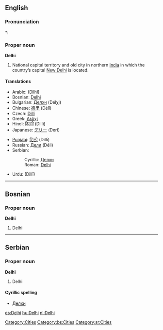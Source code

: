 ==English==
{{wikipedia}}

===Pronunciation===
*: {{rhymes|ɛli}}

===Proper noun===
'''Delhi'''

# National capital territory and old city in northern [[India]] in which the country’s capital [[New Delhi]] is located.

====Translations====
{{trans-top|National capital territory and old city in northern India}}
* Arabic: {{Arab|[[دلهي]]}} (Dilhī) {{f}}
* Bosnian: [[Delhi#Bosnian|Delhi]] {{m}}
* Bulgarian: [[Делхи]] (Délχi)
* Chinese: [[德里]] (Délǐ)
* Czech: [[Dillí]] {{n}}
* Greek: [[Δελχί]]
* Hindi: [[दिल्ली]] (Dillī)
* Japanese: [[デリー]] (Derī)
{{trans-mid}}
* [[Punjabi]]: [[ਦਿੱਲੀ]] (Dillī)
* Russian: [[Дели]] (Déli) {{m}} {{indeclinable}}
* Serbian:
*: Cyrillic: [[Делхи#Serbian|Делхи]] {{m}}
*: Roman: [[Delhi#Serbian|Delhi]] {{m}}
* Urdu: {{ur-Arab|[[دلی|دلّی]]}} (Dillī)
{{trans-bottom}}

[[Category:Cities]]

----

==Bosnian==

===Proper noun===
'''Delhi''' {{m}}

# Delhi

[[Category:bs:Cities]]

----

==Serbian==

===Proper noun===
'''Delhi''' {{m}}

# Delhi

====Cyrillic spelling====
* [[Делхи#Serbian|Делхи]]

[[Category:sr:Cities]]

[[es:Delhi]]
[[hu:Delhi]]
[[nl:Delhi]]